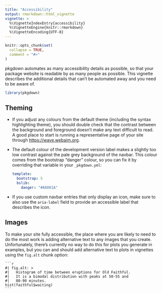 ```yaml
---
title: "Accessibility"
output: rmarkdown::html_vignette
vignette: >
  %\VignetteIndexEntry{accessibility}
  %\VignetteEngine{knitr::rmarkdown}
  %\VignetteEncoding{UTF-8}
---
```


```r
knitr::opts_chunk$set(
  collapse = TRUE,
  comment = "#>"
)
```

pkgdown automates as many accessibility details as possible, so that your package website is readable by as many people as possible. This vignette describes the additional details that can't be automated away and you need to be aware of.

```r
library(pkgdown)
```

## Theming

* If you adjust any colours from the default theme (including the syntax highlighting theme), you should double check that the contrast between the background and foreground doesn't make any text difficult to read. A good place to start is running a representative page of your site through <https://wave.webaim.org>.

* The default colour of the development version label makes a slightly too low contrast against the pale grey background of the navbar. This colour comes from the bootstrap "danger" colour, so you can fix it by overriding that variable in your `_pkgdown.yml`:

    ```yaml
    template:
      bootstrap: 5
      bslib:
        danger: "#A6081A"
    ```

* If you use custom navbar entries that only display an icon, make sure to also use the `aria-label` field to provide an accessible label that describes the icon.

## Images

To make your site fully accessible, the place where you are likely to need to do the most work is adding alternative text to any images that you create. Unfortunately, there's currently no way to do this for plots you generate in examples, but you can and should add alternative text to plots in vignettes using the `fig.alt` chunk option:

````verbatim
```r
#| fig.alt: >
#|   Histogram of time between eruptions for Old Faithful. 
#|   It is a bimodal distribution with peaks at 50-55 and 
#|   80-90 minutes.
hist(faithful$waiting)
```
````